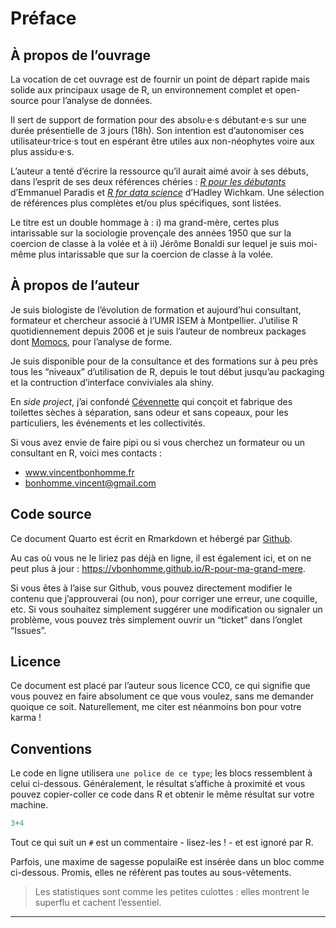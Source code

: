# Préface {.unnumbered}

## À propos de l'ouvrage
La vocation de cet ouvrage est de fournir un point de départ rapide mais solide aux principaux usage de R, un environnement complet et open-source pour l'analyse de données.

Il sert de support de formation pour des absolu·e·s débutant·e·s sur une durée présentielle de 3 jours (18h). Son intention est d'autonomiser ces utilisateur·trice·s tout en espérant être utiles aux non-néophytes voire aux plus assidu·e·s.

L'auteur a tenté d'écrire la ressource qu'il aurait aimé avoir à ses débuts, dans l'esprit de ses deux références chéries : [_R pour les débutants_](https://cran.r-project.org/doc/contrib/Paradis-rdebuts_fr) d'Emmanuel Paradis et [_R for data science_](https://r4ds.hadley.nz/) d'Hadley Wichkam. Une sélection de références plus complètes et/ou plus spécifiques, sont listées.

Le titre est un double hommage à : i) ma grand-mère, certes plus intarissable sur la sociologie provençale des années 1950 que sur la coercion de classe à la volée et à ii) Jérôme Bonaldi sur lequel je suis moi-même plus intarissable que sur la coercion de classe à la volée.

## À propos de l'auteur

Je suis biologiste de l'évolution de formation et aujourd'hui consultant, formateur et chercheur associé à l'UMR ISEM à Montpellier. J'utilise R quotidiennement depuis 2006 et je suis l'auteur de nombreux packages dont [Momocs](https://github.com/MomX/Momocs), pour l'analyse de forme.

Je suis disponible pour de la consultance et des formations sur à peu près tous les "niveaux" d'utilisation de R, depuis le tout début jusqu'au packaging et la contruction d'interface conviviales ala shiny.

En *side project*, j'ai confondé [Cévennette](https://www.cevennette.fr) qui conçoit et fabrique des toilettes sèches à séparation, sans odeur et sans copeaux, pour les particuliers, les événements et les collectivités.

Si vous avez envie de faire pipi ou si vous cherchez un formateur ou un consultant en R, voici mes contacts :

-   [www.vincentbonhomme.fr](https://www.vincentbonhomme.fr)
-   [bonhomme.vincent\@gmail.com](mailto:bonhomme.vincent\@gmail.com)

## Code source
Ce document Quarto est écrit en Rmarkdown et hébergé par [Github](https://github.com/vbonhomme/R-pour-ma-grand-mere).

Au cas où vous ne le liriez pas déjà en ligne, il est également ici, et on ne peut plus à jour : [https://vbonhomme.github.io/R-pour-ma-grand-mere]().

Si vous êtes à l'aise sur Github, vous pouvez directement modifier le contenu que j'approuverai (ou non), pour corriger une erreur, une coquille, etc. Si vous souhaitez simplement suggérer une modification ou signaler un problème, vous pouvez très simplement ouvrir un "ticket" dans l'onglet "Issues".

## Licence
Ce document est placé par l'auteur sous licence CC0, ce qui signifie que vous pouvez en faire absolument ce que vous voulez, sans me demander quoique ce soit. Naturellement, me citer est néanmoins bon pour votre karma !

## Conventions

Le code en ligne utilisera ```une police de ce type```; les blocs ressemblent à celui ci-dessous. Généralement, le résultat s'affiche à proximité et vous pouvez copier-coller ce code dans R et obtenir le même résultat sur votre machine.

```r
3+4
```

Tout ce qui suit un `#` est un commentaire - lisez-les ! - et est ignoré par R.

Parfois, une maxime de sagesse populaiRe est insérée dans un bloc comme ci-dessous. Promis, elles ne réfèrent pas toutes au sous-vêtements.

> Les statistiques sont comme les petites culottes : elles montrent le superflu et cachent l'essentiel.

----






